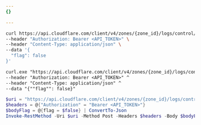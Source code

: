 ```yaml
---
{}

---
```



<Tabs> <TabItem label="Linux">

```bash
curl https://api.cloudflare.com/client/v4/zones/{zone_id}/logs/control/retention/flag \
--header "Authorization: Bearer <API_TOKEN>" \
--header "Content-Type: application/json" \
--data '{
  "flag": false
}'
```

</TabItem> <TabItem label="CMD">

```txt
curl.exe "https://api.cloudflare.com/client/v4/zones/{zone_id}/logs/control/retention/flag" ^
--header "Authorization: Bearer <API_TOKEN>" ^
--header "Content-Type: application/json" ^
--data "{""flag"": false}"
```

</TabItem> <TabItem label="PowerShell">

```powershell
$uri = "https://api.cloudflare.com/client/v4/zones/{zone_id}/logs/control/retention/flag"
$headers = @{"Authorization" = "Bearer <API_TOKEN>"}
$bodyFlag = @{flag = $false} | ConvertTo-Json
Invoke-RestMethod -Uri $uri -Method Post -Headers $headers -Body $bodyFlag -ContentType "application/json"
```

</TabItem> </Tabs>

